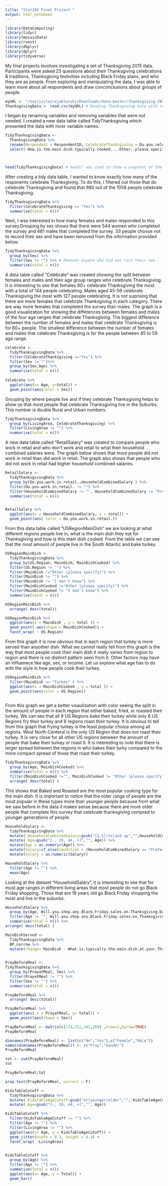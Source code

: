 ```yaml
---
title: "Stat184 Final Project "
output: html_notebook
---
```

```r
library(DataComputing)
library(tidyr)
library(mosaicData)
library(rvest)
library(dbplyr)
library(dplyr)
library(tidyverse)
```
My final projects involves investigating a set of Thanksgiving 2015 data. Participants were asked 23 questions about their Thanksgiving celebrations & traditions, Thanksgiving festivities including Black Friday plans, and who they are as people. From exploring and manipulating the data, I was able to learn more about all respondents and draw conconclusions about groups of people.

```r
myURL <- "/Users/clairejablonski/Downloads/data-master/thanksgiving-2015/thanksgiving-2015-poll-data.csv"
ThanksgivingData <- read.csv(myURL) # Reading Thanksgiving Data with read.csv()
```

I began by renaming variables and removing variables that were not needed. I created a new data table called TidyThanksgiving which presented the data with nicer variable names. 
```r
TidyThanksgivingData <-
  ThanksgivingData %>%
  rename(Respondent = RespondentID, CelebrateThanksgiving = Do.you.celebrate.Thanksgiving., MainDish = What.is.typically.the.main.dish.at.your.Thanksgiving.dinner., MainDishCooked = How.is.the.main.dish.typically.cooked., TypeofStuffing = What.kind.of.stuffing.dressing.do.you.typically.have., TypeofCranberrySauce = What.type.of.cranberry.saucedo.you.typically.have., Gravy = Do.you.typically.have.gravy., PrayatMeal = Do.you.typically.pray.before.or.after.the.Thanksgiving.meal., TravelDistance = How.far.will.you.travel.for.Thanksgiving., WatchMacysParade = Will.you.watch.any.of.the.following.programs.on.Thanksgiving..Please.select.all.that.apply....Macy.s.Parade, KidsTableAgeCutoff = What.s.the.age.cutoff.at.your..kids..table..at.Thanksgiving., Sex = What.is.your.gender., HouseholdCombinedSalary = How.much.total.combined.money.did.all.members.of.your.HOUSEHOLD.earn.last.year., LivingArea = How.would.you.describe.where.you.live. ) %>%
  select(-How.is.the.main.dish.typically.cooked....Other..please.specify., -What.kind.of.stuffing.dressing.do.you.typically.have....Other..please.specify., -What.type.of.cranberry.saucedo.you.typically.have....Other..please.specify., -Which.of.these.side.dishes.aretypically.served.at.your.Thanksgiving.dinner..Please.select.all.that.apply....Other..please.specify..1, -Which.of.these.side.dishes.aretypically.served.at.your.Thanksgiving.dinner..Please.select.all.that.apply....Other..please.specify., -Which.type.of.pie.is.typically.served.at.your.Thanksgiving.dinner..Please.select.all.that.apply....Other..please.specify., -Which.type.of.pie.is.typically.served.at.your.Thanksgiving.dinner..Please.select.all.that.apply....Other..please.specify..1, -Which.of.these.desserts.do.you.typically.have.at.Thanksgiving.dinner..Please.select.all.that.apply......Other..please.specify., -Which.of.these.desserts.do.you.typically.have.at.Thanksgiving.dinner..Please.select.all.that.apply......Other..please.specify..1)



head(TidyThanksgivingData) # head() was used to show a snapshot of the data table
```


After creating a tidy data table, I wanted to know exactly how many of the responents celebrate Thanksgiving. To do this, I filtered out those that do celebrate Thanksgiving and found that 980 out of the 1058 people celebrate Thanksgiving. 
```r
TidyThanksgivingData %>%
  filter(CelebrateThanksgiving == "Yes") %>%
  summarise(total = n())
```

Next, I was interested in how many females and males responded to this survey.Grouping by sex shows that there were 544 women who completed the survey and 481 males that completed the survey. 33 people choose not to record their sex and have been removed from the information provided below. 
```r
TidyThanksgivingData %>%
  group_by(Sex) %>%
  filter(Sex != "") %>% # Removes anyone who did not list their sex 
  summarise(total = n())

```


A data table called "Celebrate" was created showing the split between females and males and their age group ranges who celebrate Thanksgiving. It is interesting to see that females 60+ celebrate Thanksgiving the most with a total of 144 people celebrating. Males aged 45-59 celebrate Thanksgiving the most with 127 people celebrating. It is not suprising that there are more females that celebrate Thanksgiving in each category. There are way more females that completed the survey than males. The graph is a good visualization for showing the differences between females and males of the four age ranges that celebrate Thanksgiving. The biggest difference between the number of females and males that celebrate Thanksgiving is for 60+ people. The smallest difference between the number of females and males that celebrate Thanksgiving is for the people between 45 to 59 age range.
```r
Celebrate <-
  TidyThanksgivingData %>%
  filter(CelebrateThanksgiving =="Yes") %>%
  filter(Sex != "")%>%
  group_by(Sex,Age) %>%
  summarise(total = n())
  
Celebrate %>%
  ggplot(aes(x= Age, y=total)) +
  geom_point(aes(color = Sex))
```


Grouping by where people live and if they celebrate Thanksgiving helps to show us that most people that celebrate Thanksgiving live in the Suburbs. This number is double Rural and Urban numbers.
```r
TidyThanksgivingData %>%
  group_by(LivingArea, CelebrateThanksgiving) %>%
  filter(LivingArea != "") %>%
  summarise(total = n())
```


A new data table called "RetailSalary" was created to compare people who work in retail and who don't work and retail to what their household combined salaries were. The graph below shows that more people did not work in retail than did work in retail. The graph also shows that people who did not work in retail had higher household combined salaries. 
```r
RetailSalary <-
  TidyThanksgivingData %>%
  group_by(Do.you.work.in.retail.,HouseholdCombinedSalary ) %>%
  filter(Do.you.work.in.retail. != "") %>%
  filter(HouseholdCombinedSalary != "", HouseholdCombinedSalary != "Prefer not to answer") %>%
  summarise(total = n())


RetailSalary %>%
  ggplot(aes(x = HouseholdCombinedSalary, y = total)) +
  geom_point(aes( color = Do.you.work.in.retail.))
```


From this data table called "USRegionMainDish" we are looking at what different regions people live in, what is the main dish they eat for Thanksgiving and how is this main dish cooked. From the table we can see that the most amount of people live in the South Atlantic and bake turkey.
```r
USRegionMainDish <-
  TidyThanksgivingData %>%
  group_by(US.Region, MainDish, MainDishCooked) %>%
  filter(US.Region != "") %>%
  filter(MainDish !="Other (please specify)") %>%
  filter(MainDish != "") %>%
  filter(MainDish != "I don't know") %>%
  filter(MainDishCooked !="Other (please specify)") %>%
  filter(MainDishCooked != "I don't know") %>%
  summarise(total = n())

USRegionMainDish %>%
  arrange( desc(total))

USRegionMainDish %>%
  ggplot(aes(x = MainDish , y = total )) +
  geom_point( aes(shape = MainDishCooked)) +
  facet_wrap( ~ US.Region)

```
From this graph it is now obvious that in each region that turkey is more served than anyother dish. What we cannot really tell from this graph is the way that most people cook their main dish it really varies from region to region and there is no distinct pattern seen from it. Other factors may have an influenece like age, sex, or income. Let us explore what age has to do with the style in how people cook their turkey. 
```r
USRegionMainDish %>%
  filter(MainDish == "Turkey" ) %>%
  ggplot(aes(x = MainDishCooked , y = total )) +
  geom_point(aes(color = US.Region))
  
```
From this graph we get a better visaulization with color seeing the split in the amount of people in each region that either baked, fried, or roasted their turkey. We can see that all 9 US Regions bake their turkey while only 6 US Regions fry their turkey and 8 regions roast their turkey. It is obvious to tell from this graph that frying turkey is the least popular choice among all regions. West North Centeral is the only US Region that does not roast their turkey. It is very close for all other US regions between the amount of people that bake their turkey or roast it. It is interesting to note that there is larger spread between the regions in who bakes their turky compared to the more compact spread of those that roast their turkey. 




```r
TidyThanksgivingData %>%
  group_by(Age, MainDishCooked) %>%
  summarise(total = n()) %>%
  filter(MainDishCooked !="", MainDishCooked != "Other (please specify)", MainDishCooked != "I don't know", Age != "") %>%
  arrange( desc(total) )
```
This shows that Baked and Roasted are the most popular cooking type for the main dish. It is important to notice that the older range of people are the most popular in these types more than younger people because from what we saw before in the data it makes sense because there are more older people that complete this survey that celebrate thanksgiving compred to younger generations of people.


```r
HouseholdSalary <-
  TidyThanksgivingData %>%
  mutate( HouseholdCombinedSalary=gsub("[$,%]|to|and up","",HouseholdCombinedSalary)) %>%
  mutate( Age=gsub("[-, 29, 44, +]","", Age)) %>%
  mutate(Age = as.numeric(Age)) %>%
  mutate(Salary=if_else(condition = (HouseholdCombinedSalary == "Prefer not answer"), true = as.character(NA), false = str_extract(string = HouseholdCombinedSalary, pattern = "^[[:digit:]]+" ))) %>%
  mutate(Salary = as.numeric(Salary))


```



```r
HouseholdSalary %>%
  filter(Age != "") %>%
  mean(Age)
```

Looking at the dataset "HouseholdSalary", it is interesting to see that for most age ranges in different living areas that most people do not go Black Friday shopping. Those that are 18 years old go Black Friday shopping the most and live in the suburbs.
```r
HouseholdSalary %>%
  group_by(Age, Will.you.shop.any.Black.Friday.sales.on.Thanksgiving.Day., LivingArea) %>%
  filter(Age != "", Will.you.shop.any.Black.Friday.sales.on.Thanksgiving.Day. != "", LivingArea != "") %>%
  summarise(total = n()) %>%
arrange( desc(total) )

```

```r
MainDishServed <-
  TidyThanksgivingData %>%
  BP_narrow %>%
  mutate(change= MainDish - What.is.typically.the.main.dish.at.your.Thanksgiving.dinner....Other..please.specify.)
  
```


```r
PrayBeforeMeal <-
TidyThanksgivingData %>%
  group_by(PrayatMeal, Sex) %>%
  filter(PrayatMeal != "") %>%
  filter(Sex != "") %>%
  summarise(total = n())

PrayBeforeMeal %>%
  arrange( desc(total))
```

```r
PrayBeforeMeal %>%
  ggplot(aes( x = PrayatMeal, y= total)) +
  geom_point(aes(shape = Sex))
```

```r
PrayBeforeMeal <- matrix(c(174,152,341,280) ,nrow=2,byrow=TRUE)
PrayBeforeMeal
```

```r
dimnames(PrayBeforeMeal) <- list(c("No","Yes"),c("Female","Male"))
names(dimnames(PrayBeforeMeal)) <- c("Pray","Gender")
PrayBeforeMeal
```

```r
tot <- sum(PrayBeforeMeal)
tot

PrayBeforeMeal/tot
```

```r
prop.test(PrayBeforeMeal, correct = F)
```





```r
KidsTableCutoff <-
  TidyThanksgivingData %>%
  mutate( KidsTableAgeCutoff=gsub("or|younger|older","", KidsTableAgeCutoff)) %>%
  mutate( Age=gsub("[-, 29, 44, +]","", Age))
```

```r
KidsTableCutoff %>%
  filter(KidsTableAgeCutoff != "") %>%
  filter(Age != "") %>%
  filter(LivingArea != "") %>%
  ggplot(aes(x= Age, y = KidsTableAgeCutoff)) +
  geom_jitter(width = 0.3, height = 0.3) +
  facet_wrap( ~LivingArea)
  

```

```r
KidsTableCutoff %>%
  group_by(Age) %>%
  filter(Age != "") %>%
  summarise(Total = n())
  ggplot(aes(x= Age, y = Total)) +
  geom_bar()
```